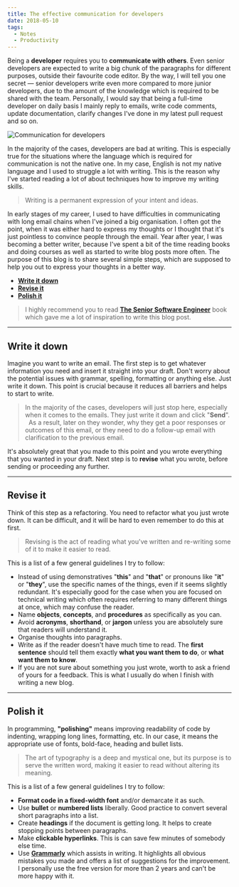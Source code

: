 ```yaml
---
title: The effective communication for developers
date: 2018-05-10
tags:
  - Notes
  - Productivity
---
```


Being a **developer** requires you to **communicate with others**. Even senior developers are expected to write a big chunk of the paragraphs for different purposes, outside their favourite code editor. By the way, I will tell you one secret — senior developers write even more compared to more junior developers, due to the amount of the knowledge which is required to be shared with the team. Personally, I would say that being a full-time developer on daily basis I mainly reply to emails, write code comments, update documentation, clarify changes I've done in my latest pull request and so on.

![Communication for developers](./communication_for_developers.jpg)

In the majority of the cases, developers are bad at writing. This is especially true for the situations where the language which is required for communication is not the native one. In my case, English is not my native language and I used to struggle a lot with writing. This is the reason why I've started reading a lot of about techniques how to improve my writing skills.

> Writing is a permanent expression of your intent and ideas.

In early stages of my career, I used to have difficulties in communicating with long email chains when I've joined a big organisation. I often got the point, when it was either hard to express my thoughts or I thought that it's just pointless to convince people through the email. Year after year, I was becoming a better writer, because I've spent a bit of the time reading books and doing courses as well as started to write blog posts more often. The purpose of this blog is to share several simple steps, which are supposed to help you out to express your thoughts in a better way.

- [**Write it down**](https://edvins.io/the-effective-communication-for-developers/#write-it-down)
- [**Revise it**](https://edvins.io/the-effective-communication-for-developers/#revise-it)
- [**Polish it**](https://edvins.io/the-effective-communication-for-developers/#polish-it)

> I highly recommend you to read **[The Senior Software Engineer](https://theseniorsoftwareengineer.com/)** book which gave me a lot of inspiration to write this blog post.

---

## Write it down

Imagine you want to write an email. The first step is to get whatever information you need and insert it straight into your draft. Don't worry about the potential issues with grammar, spelling, formatting or anything else. Just write it down. This point is crucial because it reduces all barriers and helps to start to write.

> In the majority of the cases, developers will just stop here, especially when it comes to the emails. They just write it down and click "**Send**".   As a result, later on they wonder, why they get a poor responses or outcomes of this email, or they need to do a follow-up email with clarification to the previous email.

It's absolutely great that you made to this point and you wrote everything that you wanted in your draft. Next step is to **revise** what you wrote, before sending or proceeding any further.

---

## Revise it

Think of this step as a refactoring. You need to refactor what you just wrote down. It can be difficult, and it will be hard to even remember to do this at first.

> Revising is the act of reading what you've written and re-writing some of it to make it easier to read.

This is a list of a few general guidelines I try to follow:

- Instead of using demonstratives "**this**" and "**that**" or pronouns like "**it**" or "**they**", use the specific names of the things, even if it seems slightly redundant. It's especially good for the case when you are focused on technical writing which often requires referring to many different things at once, which may confuse the reader.
- Name **objects**, **concepts**, and **procedures** as specifically as you can.
- Avoid **acronyms**, **shorthand**, or **jargon** unless you are absolutely sure that readers will understand it.
- Organise thoughts into paragraphs.
- Write as if the reader doesn't have much time to read. The **first sentence** should tell them exactly **what you want them to do**, or **what want them to know**.
- If you are not sure about something you just wrote, worth to ask a friend of yours for a feedback. This is what I usually do when I finish with writing a new blog.

---

## Polish it

In programming, **"polishing"** means improving readability of code by indenting, wrapping long lines, formatting, etc. In our case, it means the appropriate use of fonts, bold-face, heading and bullet lists.

> The art of typography is a deep and mystical one, but its purpose is to serve the written word, making it easier to read without altering its meaning.

This is a list of a few general guidelines I try to follow:

- **Format code in a fixed-width font** and/or demarcate it as such.
- Use **bullet** or **numbered lists** liberally. Good practice to convert several short paragraphs into a list.
- Create **headings** if the document is getting long. It helps to create stopping points between paragraphs.
- Make **clickable hyperlinks**. This is can save few minutes of somebody else time.
- Use **[Grammarly](https://www.grammarly.com/)** which assists in writing. It highlights all obvious mistakes you made and offers a list of suggestions for the improvement. I personally use the free version for more than 2 years and can't be more happy with it.
